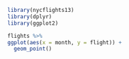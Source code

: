 
```r
library(nycflights13)
library(dplyr)
library(ggplot2)

flights %>% 
ggplot(aes(x = month, y = flight)) +
  geom_point()
``` 



